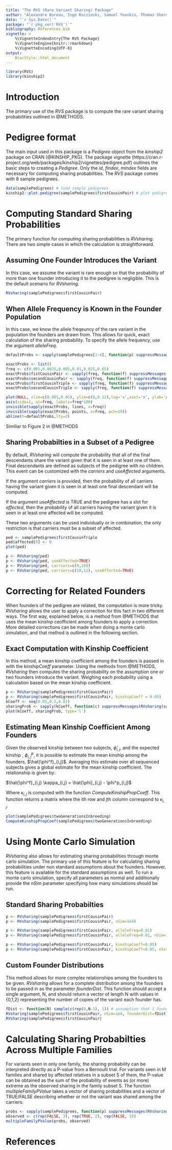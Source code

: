 ```yaml
---
title: "The RVS (Rare Variant Sharing) Package"
author: "Alexandre Bureau, Ingo Ruczinski, Samuel Younkin, Thomas Sherman"
data: "`r Sys.Date()`"
package: "`r pkg_ver('RVS')`"
bibliography: References.bib
vignette: >
    %\VignetteIndexEntry{The RVS Package}
    %\VignetteEngine{knitr::rmarkdown}
    %\VignetteEncoding{UTF-8}
output:
    BiocStyle::html_document
---
```


```r
library(RVS)
library(kinship2)
```

# Introduction

The primary use of the *RVS* package is to compute the rare variant sharing probabilities outlined in @METHODS.

# Pedigree format

The main input used in this package is a *Pedigree* object from the *kinship2* package on CRAN (@KINSHIP_PKG). The package vignette (https://cran.r-project.org/web/packages/kinship2/vignettes/pedigree.pdf) outlines the basic steps to creating a *Pedigree*. Only the *id*, *findex*, *mindex* fields are necessary for computing sharing probabilities. The *RVS* package comes with 8 sample pedigrees.

```r
data(samplePedigrees) # load sample pedigrees
kinship2::plot.pedigree(samplePedigrees$firstCousinPair) # plot pedigree
```

# Computing Standard Sharing Probabilities

The primary function for computing sharing probabilities is *RVsharing*. There are two simple cases in which the calculation is straightforward.

## Assuming One Founder Introduces the Variant

In this case, we assume the variant is rare enough so that the probability of more than one founder introducing it to the pedigree is negligible. This is the default scenario for *RVsharing*.

```r
RVsharing(samplePedigrees$firstCousinPair)
```

## When Allele Frequency is Known in the Founder Population

In this case, we know the allele freqeuncy of the rare variant in the population the founders are drawn from. This allows for quick, exact calculation of the sharing probability. To specify the allele frequency, use the argument *alleleFreq*.

```r
defaultProbs <- sapply(samplePedigrees[1:4], function(p) suppressMessages(RVsharing(p)))

exactProbs <- list()
freq <- c(0.001,0.0025,0.005,0.01,0.025,0.05)
exactProbs$fistCousinPair <- sapply(freq, function(f) suppressMessages(RVsharing(samplePedigrees$firstCousinPair, alleleFreq=f)))
exactProbs$secondCousinPair <- sapply(freq, function(f) suppressMessages(RVsharing(samplePedigrees$secondCousinPair, alleleFreq=f)))
exactProbs$firstCousinTriple <- sapply(freq, function(f) suppressMessages(RVsharing(samplePedigrees$firstCousinTriple, alleleFreq=f)))
exactProbs$secondCousinTriple <- sapply(freq, function(f) suppressMessages(RVsharing(samplePedigrees$secondCousinTriple, alleleFreq=f)))

plot(NULL, xlim=c(0.001,0.05), ylim=c(0,0.12),log='x',xaxt='n', ylab='probability of sharing', xlab='variant frequency [%]')
axis(side=1, at=freq, labels=freq*100)
invisible(sapply(exactProbs, lines, x=freq))
invisible(sapply(exactProbs, points, x=freq, pch=19))
abline(h=defaultProbs,lty=2)
```

Similiar to Figure 2 in @METHODS

## Sharing Probabilties in a Subset of a Pedigree

By default, *RVsharing* will compute the probability that all of the final descendants share the variant given that it is seen in at least one of them. Final descendants are defined as subjects of the pedigree with no children. This event can be customized with the *carriers* and *useAffected* arguments.

If the argument *carriers* is provided, then the probability of all carriers having the variant given it is seen in at least one final descendant will be computed.

If the argument *useAffected* is TRUE and the pedigree has a slot for *affected*, then the probability of all carriers having the variant given it is seen in at least one affected will be computed.

These two arguments can be used individually or in combination, the only restriction is that carriers must be a subset of affected.

```r
ped <- samplePedigrees$firstCousinTriple
ped$affected[9] <- 0
plot(ped)

p <- RVsharing(ped)
p <- RVsharing(ped, useAffected=TRUE)
p <- RVsharing(ped, carriers=c(9,10))
p <- RVsharing(ped, carriers=c(10,11), useAffected=TRUE)
```

# Correcting for Related Founders

When founders of the pedigree are related, the computation is more tricky. *RVsharing* allows the user to apply a correction for this fact in two different ways. The first way, explained below, is a method from @METHODS that uses the mean kinship ceofficient among founders to apply a correction. More detailed corrections can be made when doing a monte carlo simulation, and that method is outlined in the following section.

## Exact Computation with Kinship Coefficient

In this method, a mean kinship coefficient among the founders is passed in with the *kinshipCoeff* parameter. Using the methods from @METHODS, *RVsharing* then computes the sharing probability on the assumption one or two founders introduce the variant. Weighing each probability using a calculation based on the mean kinship coefficient.

```r
p <- RVsharing(samplePedigrees$firstCousinPair)
p <- RVsharing(samplePedigrees$firstCousinPair, kinshipCoeff = 0.05)
kCoeff <- seq(0.01,0.2,0.01)
sharingProb <- sapply(kCoeff, function(c) suppressMessages(RVsharing(samplePedigrees$firstCousinPair, kinshipCoeff=c)))
plot(kCoeff, sharingProb, type='l')
```

## Estimating Mean Kinship Coefficient Among Founders

Given the observed kinship between two subjects, $\hat{\phi}_{i,j}$, and the expected kinship , $\phi^p_{i,j}$, it is possible to estimate the mean kinship among the founders, $\hat{\phi^f}_{i,j}$. Averaging this estimate over all sequenced subjects gives a global estimate for the mean kinship coefficient. The relationship is given by:

$\hat{\phi^f}_{i,j} \kappa_{i,j} = \hat{\phi}_{i,j} - \phi^p_{i,j}$

Where $\kappa_{i,j}$ is computed with the function *ComputeKinshipPropCoeff*. This function returns a matrix where the ith row and jth column correspond to $\kappa_{i,j}$.

```r
plot(samplePedigrees$twoGenerationsInbreeding)
ComputeKinshipPropCoef(samplePedigrees$twoGenerationsInbreeding)
```

# Using Monte Carlo Simulation

*RVsharing* also allows for estimating sharing probabilities through monte carlo simulation. The primary use of this feature is for calculating sharing probabilities under non standard assumptions about the founders. However, this feature is available for the standard assumptions as well. To run a monte carlo simulation, specify all parameters as normal and additionally provide the *nSim* parameter specifying how many simulations should be run.

## Standard Sharing Probabilties

```r
p <- RVsharing(samplePedigrees$firstCousinPair)
p <- RVsharing(samplePedigrees$firstCousinPair, nSim=1e4)

p <- RVsharing(samplePedigrees$firstCousinPair, alleleFreq=0.01)
p <- RVsharing(samplePedigrees$firstCousinPair, alleleFreq=0.01, nSim=1e4)

p <- RVsharing(samplePedigrees$firstCousinPair, kinshipCoeff=0.05)
p <- RVsharing(samplePedigrees$firstCousinPair, kinshipCoeff=0.05, nSim=1e4)
```

## Custom Founder Distributions 

This method allows for more complex relationships among the founders to be given. *RVsharing* allows for a complete distribution among the founders to be passed in as the parameter *founderDist*. This function should accept a single argument, N, and should return a vector of length N with values in {0,1,2} representing the number of copies of the variant each founder has.

```r
fDist <- function(N) sample(c(rep(0,N-1), 1)) # assumption that 1 founder introduces
RVsharing(samplePedigrees$firstCousinPair, nSim=1e4, founderDist=fDist)
RVsharing(samplePedigrees$firstCousinPair)
```

# Calculating Sharing Probabilties Across Multiple Families

For variants seen in only one family, the sharing probability can be interpreted directly as a P-value from a Bernoulli trial. For variants seen in M families and shared by affected relatives in a subset S of them, the P-value can be obtained as the sum of the probability of events as (or more) extreme as the observed sharing in the family subset S. The function *multipleFamilyPValue* takes a vector of sharing probabilities and a vector of TRUE/FALSE describing whether or not the variant was shared among the carriers.

```r
probs <- sapply(samplePedigrees, function(p) suppressMessages(RVsharing(p)))
observed <- c(rep(FALSE, 3), rep(TRUE, 2), rep(FALSE, 3))
multipleFamilyPValue(probs, observed)
```

# References
